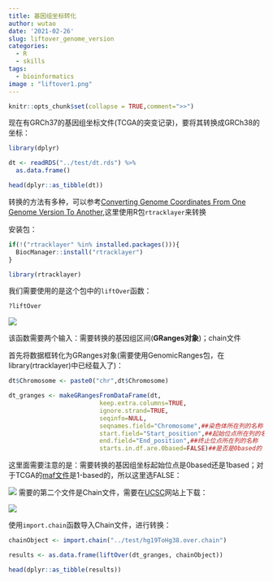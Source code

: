 ```yaml
---
title: 基因组坐标转化
author: wutao
date: '2021-02-26'
slug: liftover_genome_version
categories:
  - R
  - skills
tags:
  - bioinformatics
image : "liftover1.png"
---
```


```r
knitr::opts_chunk$set(collapse = TRUE,comment=">>")
```

现在有GRCh37的基因组坐标文件(TCGA的突变记录)，要将其转换成GRCh38的坐标：

```r
library(dplyr)

dt <- readRDS("../test/dt.rds") %>% 
  as.data.frame()

head(dplyr::as_tibble(dt))
```

转换的方法有多种，可以参考[Converting Genome Coordinates From One Genome Version To Another](https://www.biostars.org/p/65558/),这里使用R包`rtracklayer`来转换

安装包：

```r
if(!("rtracklayer" %in% installed.packages())){
  BiocManager::install("rtracklayer")
}

library(rtracklayer)
```

我们需要使用的是这个包中的`liftOver`函数：

```r
?liftOver
```

![](https://picgo-wutao.oss-cn-shanghai.aliyuncs.com/img/image-20210226171357422.png)

该函数需要两个输入：需要转换的基因组区间(**GRanges对象**)；chain文件

首先将数据框转化为GRanges对象(需要使用GenomicRanges包，在library(rtracklayer)中已经载入了)：

```r
dt$Chromosome <- paste0("chr",dt$Chromosome)

dt_granges <- makeGRangesFromDataFrame(dt,
                         keep.extra.columns=TRUE,
                         ignore.strand=TRUE,
                         seqinfo=NULL,
                         seqnames.field="Chromosome",##染色体所在列的名称
                         start.field="Start_position",##起始位点所在列的名称
                         end.field="End_position",##终止位点所在列的名称
                         starts.in.df.are.0based=FALSE)##是否是0based的
```

这里面需要注意的是：需要转换的基因组坐标起始位点是0based还是1based；对于TCGA的[maf文件](https://docs.gdc.cancer.gov/Encyclopedia/pages/Mutation_Annotation_Format_TCGAv2/)是1-based的，所以这里选FALSE：

![](https://picgo-wutao.oss-cn-shanghai.aliyuncs.com/img/image-20210226172456415.png)
需要的第二个文件是Chain文件，需要在[UCSC](https://hgdownload.soe.ucsc.edu/downloads.html)网站上下载：

![](https://picgo-wutao.oss-cn-shanghai.aliyuncs.com/img/image-20210226225522742.png)

使用`import.chain`函数导入Chain文件，进行转换：

```r
chainObject <- import.chain("../test/hg19ToHg38.over.chain")

results <- as.data.frame(liftOver(dt_granges, chainObject))

head(dplyr::as_tibble(results))
```

